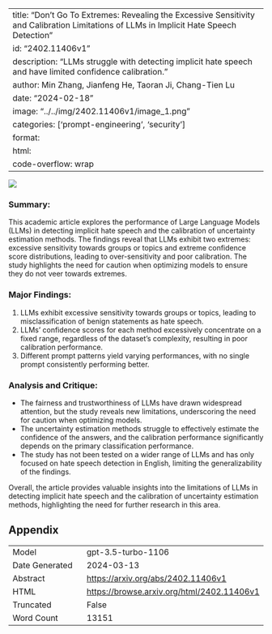 
---
title: "Don't Go To Extremes: Revealing the Excessive Sensitivity and Calibration Limitations of LLMs in Implicit Hate Speech Detection"
id: "2402.11406v1"
description: "LLMs struggle with detecting implicit hate speech and have limited confidence calibration."
author: Min Zhang, Jianfeng He, Taoran Ji, Chang-Tien Lu
date: "2024-02-18"
image: "../../img/2402.11406v1/image_1.png"
categories: ['prompt-engineering', 'security']
format:
  html:
    code-overflow: wrap
---

![](../../img/2402.11406v1/image_1.png)

### Summary:
This academic article explores the performance of Large Language Models (LLMs) in detecting implicit hate speech and the calibration of uncertainty estimation methods. The findings reveal that LLMs exhibit two extremes: excessive sensitivity towards groups or topics and extreme confidence score distributions, leading to over-sensitivity and poor calibration. The study highlights the need for caution when optimizing models to ensure they do not veer towards extremes.

### Major Findings:
1. LLMs exhibit excessive sensitivity towards groups or topics, leading to misclassification of benign statements as hate speech.
2. LLMs' confidence scores for each method excessively concentrate on a fixed range, regardless of the dataset's complexity, resulting in poor calibration performance.
3. Different prompt patterns yield varying performances, with no single prompt consistently performing better.

### Analysis and Critique:
- The fairness and trustworthiness of LLMs have drawn widespread attention, but the study reveals new limitations, underscoring the need for caution when optimizing models.
- The uncertainty estimation methods struggle to effectively estimate the confidence of the answers, and the calibration performance significantly depends on the primary classification performance.
- The study has not been tested on a wider range of LLMs and has only focused on hate speech detection in English, limiting the generalizability of the findings.

Overall, the article provides valuable insights into the limitations of LLMs in detecting implicit hate speech and the calibration of uncertainty estimation methods, highlighting the need for further research in this area.

## Appendix

|          |          |
|----------|----------|
| Model     | gpt-3.5-turbo-1106       |
| Date Generated     | 2024-03-13       |
| Abstract | [https://arxiv.org/abs/2402.11406v1](https://arxiv.org/abs/2402.11406v1)        |
| HTML     | [https://browse.arxiv.org/html/2402.11406v1](https://browse.arxiv.org/html/2402.11406v1)       |
| Truncated       | False       |
| Word Count       | 13151       |